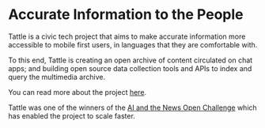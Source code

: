 
<ResponsiveImage />

# Accurate Information to the People

Tattle is a civic tech project that aims to make accurate information more accessible to mobile first users, in languages that they are comfortable with.

To this end, Tattle is creating an open archive of content circulated on chat apps; and building open source data collection tools and APIs to index and query the multimedia archive.

You can read more about the project [here](/faq).

Tattle was one of the winners of the [AI and the News Open Challenge](https://aiethicsinitiative.org/news/2019/3/12/announcing-the-winners-of-the-ai-and-the-news-open-challenge) which has enabled the project to scale faster.
